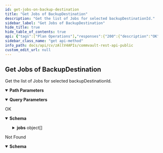 ```yaml
---
id: get-jobs-on-backup-destination
title: "Get Jobs of BackupDestination"
description: "Get the list of Jobs for selected backupDestinationId."
sidebar_label: "Get Jobs of BackupDestination"
hide_title: true
hide_table_of_contents: true
api: {"tags":["Plan Operations"],"responses":{"200":{"description":"OK","content":{"application/json":{"schema":{"description":"Job List for storage entity.","properties":{"jobs":{"items":{"description":"Details of a Job on storage.","properties":{"agentType":{"properties":{"id":{"format":"int32","type":"integer","x-terraform-omitempty":true,"x-terraform-set-key":true},"name":{"nullable":true,"type":"string"}},"type":"object"},"avgThroughput":{"description":"Average throughput of the job","format":"float","type":"number"},"backupSet":{"properties":{"id":{"format":"int32","type":"integer","x-terraform-omitempty":true,"x-terraform-set-key":true},"name":{"nullable":true,"type":"string"}},"type":"object"},"copiedTime":{"description":"Auxcopied time","format":"int64","type":"integer"},"dataVerificationStatus":{"description":"Specify if Job data is verified by periodic DV jobs. Possible values [0 = unchecked, 1 = expired, 2 = do not check, 3 = to be checked, 4 = partial checked, 5 = successful, 6 = failed]","format":"int32","type":"integer"},"dataWritten":{"description":"Size of the data stored on the media.","format":"int64","type":"integer"},"deduplicated":{"description":"Set to true if Job is deduplicated.","type":"boolean"},"description":{"description":"Job description","type":"string"},"duration":{"description":"The time duration for which the job ran","format":"int64","type":"integer"},"encrypted":{"description":"Set to true if Job is encrypted","type":"boolean"},"endTime":{"description":"The date and time the job ended","format":"int64","type":"integer"},"hardwareEncrypted":{"description":"Set to true if Job is hardware encrypted","type":"boolean"},"instance":{"properties":{"id":{"format":"int32","type":"integer","x-terraform-omitempty":true,"x-terraform-set-key":true},"name":{"nullable":true,"type":"string"}},"type":"object"},"isAged":{"description":"Set to true if Job is marked as aged.","type":"boolean"},"isSoftAged":{"description":"Indicates if job is soft aged or not.","type":"boolean"},"jobId":{"description":"The system-generated Id assigned to the job","format":"int32","type":"integer"},"jobType":{"description":"Backup level of the Job","type":"string"},"lastVerifiedOn":{"description":"Last DataVerification time","type":"string"},"parentJobId":{"description":"Parent JobId in a linked job","format":"int64","type":"integer"},"region":{"properties":{"id":{"format":"int32","type":"integer","x-terraform-omitempty":true,"x-terraform-set-key":true},"name":{"nullable":true,"type":"string"}},"type":"object"},"requiredByJobs":{"description":"Comma separated list of linked Jobs","type":"string"},"retainUntil":{"description":"The date and time until job should be retained","format":"int64","type":"integer"},"retainedBy":{"description":"Reason for retention","format":"int32","type":"integer"},"retentionReason":{"description":"Reason for retaining the job","type":"string"},"savingPercentage":{"description":"The percentage of space saved due to deduplication and compression, if employed","format":"float","type":"number"},"server":{"properties":{"id":{"format":"int32","type":"integer","x-terraform-omitempty":true,"x-terraform-set-key":true},"name":{"nullable":true,"type":"string"}},"type":"object"},"sizeOfApplication":{"description":"The amount of application data that was protected during the job","format":"int64","type":"integer"},"startTime":{"description":"The date and time the job started","format":"int64","type":"integer"},"status":{"description":"The status of the job","type":"string"},"statusId":{"description":"The status id of the job","format":"int32","type":"integer"},"strDataVerificationStatus":{"description":"Specify if Job data is verified by periodic DV jobs. Possible values [unchecked, expired, do not check, to be checked, partial checked, successful, failed]","enum":["Not Picked","Expired","Picked","Partial","Successful","Failed","Invalid data received."],"type":"string"},"strRetainedBy":{"description":"String defining reason for retention","enum":["No Data Available","User","Extended Retention","Basic Retention"],"type":"string"},"subClient":{"properties":{"id":{"format":"int32","type":"integer","x-terraform-omitempty":true,"x-terraform-set-key":true},"name":{"nullable":true,"type":"string"}},"type":"object"},"username":{"description":"User who initiated the job","type":"string"}},"title":"JobDetailForStorage","type":"object"},"type":"array"}},"title":"GetJobsOnStorageResp","type":"object"}}}},"404":{"description":"Not Found","content":{"application/json":{"schema":{"properties":{"errorCode":{"format":"int32","type":"integer"},"errorMessage":{"nullable":true,"type":"string"}},"type":"object"}}}}},"operationId":"GetJobsOnBackupDestination","parameters":[{"schema":{"type":"string","default":"last24Hours"},"in":"query","name":"view","description":"Time period selection for which to fetch jobs. Accepted values [last24Hours, lastWeek, lastMonth, last3Months, custom]. When custom is selected Jobs are filtered based on values provided in other params."},{"schema":{"type":"string","example":"2,3"},"in":"query","name":"clients","description":"Comma separated Client Ids to filter the jobs based on clients associated"},{"schema":{"type":"integer","format":"int32"},"in":"query","name":"agedData","description":"Aged Jobs selection. Accepted values [ 0 to exclude aged jobs, 1 to show only aged jobs, 2 to include aged jobs]."},{"schema":{"type":"integer","format":"int32"},"in":"query","name":"backupLvl","description":"Job backup type filter. Accepted values [1=Full, 2=Incremental, 4=Differential, 8=All, 64=Synthetic full]."},{"schema":{"type":"integer","format":"int32"},"in":"query","name":"copyState","description":"Filter jobs by data status. Accepted values [0  = show all, 1  = show available, 4  = show to be copied, 8  = show not to be copied, 16 = show extended retained]."},{"schema":{"type":"integer","format":"int64"},"in":"query","name":"startTime","description":"Start time of the time range."},{"schema":{"type":"integer","format":"int64"},"in":"query","name":"endTime","description":"End time of the time range."},{"schema":{"type":"integer","format":"int32"},"name":"backupDestinationId","in":"path","required":true,"description":"Id of the BackupDestination to fetch Job List."}],"description":"Get the list of Jobs for selected backupDestinationId.","method":"get","path":"/V4/Plan/BackupDestination/{backupDestinationId}/Jobs","servers":[{"url":"http://{hostname}/webconsole/api","variables":{"hostname":{"default":"localhost","description":"Webconsole"}}}],"securitySchemes":{"token":{"in":"header","name":"Authtoken","type":"apiKey"}},"info":{"version":"1.0.0","contact":{},"description":"## Welcome\n\nWelcome to Commvault's Rest APIs. You can explore our APIs in [Postman](https://getpostman.com) using the predefined requests we created\n\nThe current version of this documentation is **Commvault Platform Release 2022E**.\n\nYou can access LTS documentation here:\n\n[Feature Release 11.20](https://documenter.getpostman.com/view/2046098/UVR7KoPJ)\n\n[Feature Release 11.24](https://documenter.getpostman.com/view/2046098/UVR7KoPL)\n\nFor more V2 and Latest APIs, please visit your API Explorer page.  \n[*More Details*](http://documentation.commvault.com/commvault/v11/article?p=107350_1.htm)\n\n## Setup\n\nTo get started, [create an environment in Postman](https://www.getpostman.com/docs/environments), select that environment, and set your environment variables by entering necessary values in the `0 - Setup/Environment Setup` pre-request script ([documentation on pre-request scripts](http://www.getpostman.com/docs/pre_request_scripts)). Also, Some of our calls might have dependencies. `GET`/`PUT`/`DELETE` may only work after an item is created with a `POST`.\n\nThe same set of APIs can be used for both XML and JSON. If you want to get equivalent JSON for the XML, use our [API](https://api.commvault.com/#fe2fa795-dd7c-4416-857d-75704b52be8c) for conversion.\n\n**Note:** Swagger Documentation for V2/Latest APIs are present in the following URL:  \n`{ServerURL}/sandbox/apiexplorer`\n\n[*More Details*](http://documentation.commvault.com/commvault/v11/article?p=45551.htm)","title":"Commvault Rest API - Public"},"postman":{"name":"Get Jobs of BackupDestination","description":{"content":"Get the list of Jobs for selected backupDestinationId.","type":"text/plain"},"url":{"path":["V4","Plan","BackupDestination",":backupDestinationId","Jobs"],"host":["{{baseUrl}}"],"query":[{"disabled":false,"description":{"content":"Time period selection for which to fetch jobs. Accepted values [last24Hours, lastWeek, lastMonth, last3Months, custom]. When custom is selected Jobs are filtered based on values provided in other params.","type":"text/plain"},"key":"view","value":""},{"disabled":false,"description":{"content":"Comma separated Client Ids to filter the jobs based on clients associated","type":"text/plain"},"key":"clients","value":""},{"disabled":false,"description":{"content":"Aged Jobs selection. Accepted values [ 0 to exclude aged jobs, 1 to show only aged jobs, 2 to include aged jobs].","type":"text/plain"},"key":"agedData","value":""},{"disabled":false,"description":{"content":"Job backup type filter. Accepted values [1=Full, 2=Incremental, 4=Differential, 8=All, 64=Synthetic full].","type":"text/plain"},"key":"backupLvl","value":""},{"disabled":false,"description":{"content":"Filter jobs by data status. Accepted values [0  = show all, 1  = show available, 4  = show to be copied, 8  = show not to be copied, 16 = show extended retained].","type":"text/plain"},"key":"copyState","value":""},{"disabled":false,"description":{"content":"Start time of the time range.","type":"text/plain"},"key":"startTime","value":""},{"disabled":false,"description":{"content":"End time of the time range.","type":"text/plain"},"key":"endTime","value":""}],"variable":[{"disabled":false,"description":{"content":"(Required) Id of the BackupDestination to fetch Job List.","type":"text/plain"},"type":"any","value":"","key":"backupDestinationId"}]},"header":[{"key":"Accept","value":"application/json"}],"method":"GET"}}
sidebar_class_name: "get api-method"
info_path: docs/api/cv/zAllV4APIs/commvault-rest-api-public
custom_edit_url: null
---
```



## Get Jobs of BackupDestination



Get the list of Jobs for selected backupDestinationId.

<details style={{"marginBottom":"1rem"}} data-collapsed={false} open={true}><summary style={{}}><strong>Path Parameters</strong></summary><div><ul><ParamsItem className={"paramsItem"} param={{"schema":{"type":"integer","format":"int32"},"name":"backupDestinationId","in":"path","required":true,"description":"Id of the BackupDestination to fetch Job List."}}></ParamsItem></ul></div></details><details style={{"marginBottom":"1rem"}} data-collapsed={false} open={true}><summary style={{}}><strong>Query Parameters</strong></summary><div><ul><ParamsItem className={"paramsItem"} param={{"schema":{"type":"string","default":"last24Hours"},"in":"query","name":"view","description":"Time period selection for which to fetch jobs. Accepted values [last24Hours, lastWeek, lastMonth, last3Months, custom]. When custom is selected Jobs are filtered based on values provided in other params."}}></ParamsItem><ParamsItem className={"paramsItem"} param={{"schema":{"type":"string","example":"2,3"},"in":"query","name":"clients","description":"Comma separated Client Ids to filter the jobs based on clients associated"}}></ParamsItem><ParamsItem className={"paramsItem"} param={{"schema":{"type":"integer","format":"int32"},"in":"query","name":"agedData","description":"Aged Jobs selection. Accepted values [ 0 to exclude aged jobs, 1 to show only aged jobs, 2 to include aged jobs]."}}></ParamsItem><ParamsItem className={"paramsItem"} param={{"schema":{"type":"integer","format":"int32"},"in":"query","name":"backupLvl","description":"Job backup type filter. Accepted values [1=Full, 2=Incremental, 4=Differential, 8=All, 64=Synthetic full]."}}></ParamsItem><ParamsItem className={"paramsItem"} param={{"schema":{"type":"integer","format":"int32"},"in":"query","name":"copyState","description":"Filter jobs by data status. Accepted values [0  = show all, 1  = show available, 4  = show to be copied, 8  = show not to be copied, 16 = show extended retained]."}}></ParamsItem><ParamsItem className={"paramsItem"} param={{"schema":{"type":"integer","format":"int64"},"in":"query","name":"startTime","description":"Start time of the time range."}}></ParamsItem><ParamsItem className={"paramsItem"} param={{"schema":{"type":"integer","format":"int64"},"in":"query","name":"endTime","description":"End time of the time range."}}></ParamsItem></ul></div></details><div><ApiTabs><TabItem label={"200"} value={"200"}><div>

OK

</div><div><MimeTabs schemaType={"response"}><TabItem label={"application/json"} value={"application/json"}><SchemaTabs><TabItem label={"Schema"} value={"Schema"}><details style={{}} data-collapsed={false} open={true}><summary style={{"textAlign":"left"}}><strong>Schema</strong></summary><div style={{"textAlign":"left","marginLeft":"1rem"}}></div><ul style={{"marginLeft":"1rem"}}><SchemaItem collapsible={true} className={"schemaItem"}><details style={{}}><summary style={{}}><strong>jobs</strong><span style={{"opacity":"0.6"}}> object[]</span></summary><div style={{"marginLeft":"1rem"}}><SchemaItem collapsible={true} className={"schemaItem"}><details style={{}}><summary style={{}}><strong>agentType</strong><span style={{"opacity":"0.6"}}> object</span></summary><div style={{"marginLeft":"1rem"}}><SchemaItem collapsible={false} name={"id"} required={false} deprecated={undefined} schemaDescription={undefined} schemaName={"int32"} qualifierMessage={undefined} defaultValue={undefined}></SchemaItem><SchemaItem collapsible={false} name={"name"} required={false} deprecated={undefined} schemaDescription={undefined} schemaName={"string"} qualifierMessage={undefined} defaultValue={undefined}></SchemaItem></div></details></SchemaItem><SchemaItem collapsible={false} name={"avgThroughput"} required={false} deprecated={undefined} schemaDescription={"Average throughput of the job"} schemaName={"float"} qualifierMessage={undefined} defaultValue={undefined}></SchemaItem><SchemaItem collapsible={true} className={"schemaItem"}><details style={{}}><summary style={{}}><strong>backupSet</strong><span style={{"opacity":"0.6"}}> object</span></summary><div style={{"marginLeft":"1rem"}}><SchemaItem collapsible={false} name={"id"} required={false} deprecated={undefined} schemaDescription={undefined} schemaName={"int32"} qualifierMessage={undefined} defaultValue={undefined}></SchemaItem><SchemaItem collapsible={false} name={"name"} required={false} deprecated={undefined} schemaDescription={undefined} schemaName={"string"} qualifierMessage={undefined} defaultValue={undefined}></SchemaItem></div></details></SchemaItem><SchemaItem collapsible={false} name={"copiedTime"} required={false} deprecated={undefined} schemaDescription={"Auxcopied time"} schemaName={"int64"} qualifierMessage={undefined} defaultValue={undefined}></SchemaItem><SchemaItem collapsible={false} name={"dataVerificationStatus"} required={false} deprecated={undefined} schemaDescription={"Specify if Job data is verified by periodic DV jobs. Possible values [0 = unchecked, 1 = expired, 2 = do not check, 3 = to be checked, 4 = partial checked, 5 = successful, 6 = failed]"} schemaName={"int32"} qualifierMessage={undefined} defaultValue={undefined}></SchemaItem><SchemaItem collapsible={false} name={"dataWritten"} required={false} deprecated={undefined} schemaDescription={"Size of the data stored on the media."} schemaName={"int64"} qualifierMessage={undefined} defaultValue={undefined}></SchemaItem><SchemaItem collapsible={false} name={"deduplicated"} required={false} deprecated={undefined} schemaDescription={"Set to true if Job is deduplicated."} schemaName={"boolean"} qualifierMessage={undefined} defaultValue={undefined}></SchemaItem><SchemaItem collapsible={false} name={"description"} required={false} deprecated={undefined} schemaDescription={"Job description"} schemaName={"string"} qualifierMessage={undefined} defaultValue={undefined}></SchemaItem><SchemaItem collapsible={false} name={"duration"} required={false} deprecated={undefined} schemaDescription={"The time duration for which the job ran"} schemaName={"int64"} qualifierMessage={undefined} defaultValue={undefined}></SchemaItem><SchemaItem collapsible={false} name={"encrypted"} required={false} deprecated={undefined} schemaDescription={"Set to true if Job is encrypted"} schemaName={"boolean"} qualifierMessage={undefined} defaultValue={undefined}></SchemaItem><SchemaItem collapsible={false} name={"endTime"} required={false} deprecated={undefined} schemaDescription={"The date and time the job ended"} schemaName={"int64"} qualifierMessage={undefined} defaultValue={undefined}></SchemaItem><SchemaItem collapsible={false} name={"hardwareEncrypted"} required={false} deprecated={undefined} schemaDescription={"Set to true if Job is hardware encrypted"} schemaName={"boolean"} qualifierMessage={undefined} defaultValue={undefined}></SchemaItem><SchemaItem collapsible={true} className={"schemaItem"}><details style={{}}><summary style={{}}><strong>instance</strong><span style={{"opacity":"0.6"}}> object</span></summary><div style={{"marginLeft":"1rem"}}><SchemaItem collapsible={false} name={"id"} required={false} deprecated={undefined} schemaDescription={undefined} schemaName={"int32"} qualifierMessage={undefined} defaultValue={undefined}></SchemaItem><SchemaItem collapsible={false} name={"name"} required={false} deprecated={undefined} schemaDescription={undefined} schemaName={"string"} qualifierMessage={undefined} defaultValue={undefined}></SchemaItem></div></details></SchemaItem><SchemaItem collapsible={false} name={"isAged"} required={false} deprecated={undefined} schemaDescription={"Set to true if Job is marked as aged."} schemaName={"boolean"} qualifierMessage={undefined} defaultValue={undefined}></SchemaItem><SchemaItem collapsible={false} name={"isSoftAged"} required={false} deprecated={undefined} schemaDescription={"Indicates if job is soft aged or not."} schemaName={"boolean"} qualifierMessage={undefined} defaultValue={undefined}></SchemaItem><SchemaItem collapsible={false} name={"jobId"} required={false} deprecated={undefined} schemaDescription={"The system-generated Id assigned to the job"} schemaName={"int32"} qualifierMessage={undefined} defaultValue={undefined}></SchemaItem><SchemaItem collapsible={false} name={"jobType"} required={false} deprecated={undefined} schemaDescription={"Backup level of the Job"} schemaName={"string"} qualifierMessage={undefined} defaultValue={undefined}></SchemaItem><SchemaItem collapsible={false} name={"lastVerifiedOn"} required={false} deprecated={undefined} schemaDescription={"Last DataVerification time"} schemaName={"string"} qualifierMessage={undefined} defaultValue={undefined}></SchemaItem><SchemaItem collapsible={false} name={"parentJobId"} required={false} deprecated={undefined} schemaDescription={"Parent JobId in a linked job"} schemaName={"int64"} qualifierMessage={undefined} defaultValue={undefined}></SchemaItem><SchemaItem collapsible={true} className={"schemaItem"}><details style={{}}><summary style={{}}><strong>region</strong><span style={{"opacity":"0.6"}}> object</span></summary><div style={{"marginLeft":"1rem"}}><SchemaItem collapsible={false} name={"id"} required={false} deprecated={undefined} schemaDescription={undefined} schemaName={"int32"} qualifierMessage={undefined} defaultValue={undefined}></SchemaItem><SchemaItem collapsible={false} name={"name"} required={false} deprecated={undefined} schemaDescription={undefined} schemaName={"string"} qualifierMessage={undefined} defaultValue={undefined}></SchemaItem></div></details></SchemaItem><SchemaItem collapsible={false} name={"requiredByJobs"} required={false} deprecated={undefined} schemaDescription={"Comma separated list of linked Jobs"} schemaName={"string"} qualifierMessage={undefined} defaultValue={undefined}></SchemaItem><SchemaItem collapsible={false} name={"retainUntil"} required={false} deprecated={undefined} schemaDescription={"The date and time until job should be retained"} schemaName={"int64"} qualifierMessage={undefined} defaultValue={undefined}></SchemaItem><SchemaItem collapsible={false} name={"retainedBy"} required={false} deprecated={undefined} schemaDescription={"Reason for retention"} schemaName={"int32"} qualifierMessage={undefined} defaultValue={undefined}></SchemaItem><SchemaItem collapsible={false} name={"retentionReason"} required={false} deprecated={undefined} schemaDescription={"Reason for retaining the job"} schemaName={"string"} qualifierMessage={undefined} defaultValue={undefined}></SchemaItem><SchemaItem collapsible={false} name={"savingPercentage"} required={false} deprecated={undefined} schemaDescription={"The percentage of space saved due to deduplication and compression, if employed"} schemaName={"float"} qualifierMessage={undefined} defaultValue={undefined}></SchemaItem><SchemaItem collapsible={true} className={"schemaItem"}><details style={{}}><summary style={{}}><strong>server</strong><span style={{"opacity":"0.6"}}> object</span></summary><div style={{"marginLeft":"1rem"}}><SchemaItem collapsible={false} name={"id"} required={false} deprecated={undefined} schemaDescription={undefined} schemaName={"int32"} qualifierMessage={undefined} defaultValue={undefined}></SchemaItem><SchemaItem collapsible={false} name={"name"} required={false} deprecated={undefined} schemaDescription={undefined} schemaName={"string"} qualifierMessage={undefined} defaultValue={undefined}></SchemaItem></div></details></SchemaItem><SchemaItem collapsible={false} name={"sizeOfApplication"} required={false} deprecated={undefined} schemaDescription={"The amount of application data that was protected during the job"} schemaName={"int64"} qualifierMessage={undefined} defaultValue={undefined}></SchemaItem><SchemaItem collapsible={false} name={"startTime"} required={false} deprecated={undefined} schemaDescription={"The date and time the job started"} schemaName={"int64"} qualifierMessage={undefined} defaultValue={undefined}></SchemaItem><SchemaItem collapsible={false} name={"status"} required={false} deprecated={undefined} schemaDescription={"The status of the job"} schemaName={"string"} qualifierMessage={undefined} defaultValue={undefined}></SchemaItem><SchemaItem collapsible={false} name={"statusId"} required={false} deprecated={undefined} schemaDescription={"The status id of the job"} schemaName={"int32"} qualifierMessage={undefined} defaultValue={undefined}></SchemaItem><SchemaItem collapsible={false} name={"strDataVerificationStatus"} required={false} deprecated={undefined} schemaDescription={"Specify if Job data is verified by periodic DV jobs. Possible values [unchecked, expired, do not check, to be checked, partial checked, successful, failed]"} schemaName={"string"} qualifierMessage={"**Possible values:** [`Not Picked`, `Expired`, `Picked`, `Partial`, `Successful`, `Failed`, `Invalid data received.`]"} defaultValue={undefined}></SchemaItem><SchemaItem collapsible={false} name={"strRetainedBy"} required={false} deprecated={undefined} schemaDescription={"String defining reason for retention"} schemaName={"string"} qualifierMessage={"**Possible values:** [`No Data Available`, `User`, `Extended Retention`, `Basic Retention`]"} defaultValue={undefined}></SchemaItem><SchemaItem collapsible={true} className={"schemaItem"}><details style={{}}><summary style={{}}><strong>subClient</strong><span style={{"opacity":"0.6"}}> object</span></summary><div style={{"marginLeft":"1rem"}}><SchemaItem collapsible={false} name={"id"} required={false} deprecated={undefined} schemaDescription={undefined} schemaName={"int32"} qualifierMessage={undefined} defaultValue={undefined}></SchemaItem><SchemaItem collapsible={false} name={"name"} required={false} deprecated={undefined} schemaDescription={undefined} schemaName={"string"} qualifierMessage={undefined} defaultValue={undefined}></SchemaItem></div></details></SchemaItem><SchemaItem collapsible={false} name={"username"} required={false} deprecated={undefined} schemaDescription={"User who initiated the job"} schemaName={"string"} qualifierMessage={undefined} defaultValue={undefined}></SchemaItem></div></details></SchemaItem></ul></details></TabItem><TabItem label={"Example (from schema)"} value={"Example (from schema)"}><ResponseSamples responseExample={"{\n  \"jobs\": [\n    {\n      \"agentType\": {\n        \"id\": 0,\n        \"name\": \"string\"\n      },\n      \"avgThroughput\": 0,\n      \"backupSet\": {\n        \"id\": 0,\n        \"name\": \"string\"\n      },\n      \"copiedTime\": 0,\n      \"dataVerificationStatus\": 0,\n      \"dataWritten\": 0,\n      \"deduplicated\": true,\n      \"description\": \"string\",\n      \"duration\": 0,\n      \"encrypted\": true,\n      \"endTime\": 0,\n      \"hardwareEncrypted\": true,\n      \"instance\": {\n        \"id\": 0,\n        \"name\": \"string\"\n      },\n      \"isAged\": true,\n      \"isSoftAged\": true,\n      \"jobId\": 0,\n      \"jobType\": \"string\",\n      \"lastVerifiedOn\": \"string\",\n      \"parentJobId\": 0,\n      \"region\": {\n        \"id\": 0,\n        \"name\": \"string\"\n      },\n      \"requiredByJobs\": \"string\",\n      \"retainUntil\": 0,\n      \"retainedBy\": 0,\n      \"retentionReason\": \"string\",\n      \"savingPercentage\": 0,\n      \"server\": {\n        \"id\": 0,\n        \"name\": \"string\"\n      },\n      \"sizeOfApplication\": 0,\n      \"startTime\": 0,\n      \"status\": \"string\",\n      \"statusId\": 0,\n      \"strDataVerificationStatus\": \"Not Picked\",\n      \"strRetainedBy\": \"No Data Available\",\n      \"subClient\": {\n        \"id\": 0,\n        \"name\": \"string\"\n      },\n      \"username\": \"string\"\n    }\n  ]\n}"} language={"json"}></ResponseSamples></TabItem></SchemaTabs></TabItem></MimeTabs></div></TabItem><TabItem label={"404"} value={"404"}><div>

Not Found

</div><div><MimeTabs schemaType={"response"}><TabItem label={"application/json"} value={"application/json"}><SchemaTabs><TabItem label={"Schema"} value={"Schema"}><details style={{}} data-collapsed={false} open={true}><summary style={{"textAlign":"left"}}><strong>Schema</strong></summary><div style={{"textAlign":"left","marginLeft":"1rem"}}></div><ul style={{"marginLeft":"1rem"}}><SchemaItem collapsible={false} name={"errorCode"} required={false} deprecated={undefined} schemaDescription={undefined} schemaName={"int32"} qualifierMessage={undefined} defaultValue={undefined}></SchemaItem><SchemaItem collapsible={false} name={"errorMessage"} required={false} deprecated={undefined} schemaDescription={undefined} schemaName={"string"} qualifierMessage={undefined} defaultValue={undefined}></SchemaItem></ul></details></TabItem><TabItem label={"Example (from schema)"} value={"Example (from schema)"}><ResponseSamples responseExample={"{\n  \"errorCode\": 0,\n  \"errorMessage\": \"string\"\n}"} language={"json"}></ResponseSamples></TabItem></SchemaTabs></TabItem></MimeTabs></div></TabItem></ApiTabs></div>
      
